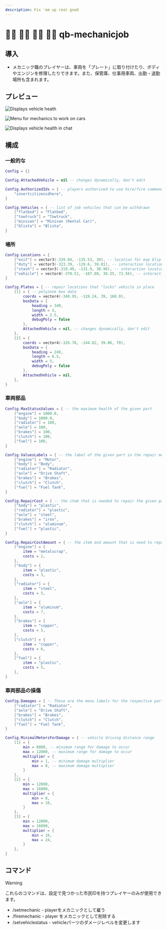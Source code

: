 ```yaml
---
description: Fix 'em up real good
---
```


# 🧑🔧 🧑🔧 🧑🔧 🧑🔧 qb-mechanicjob

## 導入

- メカニック職のプレイヤーは、車両を「プレート」に取り付けたり、ボディやエンジンを修理したりできます。また、保管庫、仕事用車両、出勤・退勤場所も含まれます。

## プレビュー

![Displays vehicle heath](</.gitbook/assets/mechanicchatstatus (1).png>)

![Menu for mechanics to work on cars](/.gitbook/assets/mechanicmenu.png)

![Displays vehicle health in chat](/.gitbook/assets/mechanicchat.png)

## 構成

### 一般的な

```lua
Config = {}

Config.AttachedVehicle = nil -- changes dynamically, don't edit

Config.AuthorizedIds = { -- players authorized to use hire/fire commands
    "insertcitizenidhere",
}

Config.Vehicles = { -- list of job vehicles that can be withdrawn
    ["flatbed"] = "Flatbed",
    ["towtruck"] = "Towtruck",
    ["minivan"] = "Minivan (Rental Car)",
    ["blista"] = "Blista",
}
```

### 場所

```lua
Config.Locations = {
    ["exit"] = vector3(-339.04, -135.53, 39), -- location for map blip
    ["duty"] = vector3(-323.39, -129.6, 39.01), -- interaction location
    ["stash"] = vector3(-319.49, -131.9, 38.98), -- interaction location
    ["vehicle"] = vector4(-370.51, -107.88, 38.35, 72.56), -- interaction location
}

Config.Plates = { -- repair locations that "locks" vehicle in place
    [1] = { -- polyzone box data
        coords = vector4(-340.95, -128.24, 39, 160.0),
        boxData = {
            heading = 340,
            length = 5,
            width = 2.5,
            debugPoly = false
        },
        AttachedVehicle = nil, -- changes dynamically, don't edit
    },
    [2] = {
        coords = vector4(-326.78, -144.82, 39.06, 70),
        boxData = {
            heading = 249,
            length = 6.5,
            width = 5,
            debugPoly = false
        },
        AttachedVehicle = nil,
    },
}
```

### 車両部品

```lua
Config.MaxStatusValues = { -- the maximum health of the given part
    ["engine"] = 1000.0,
    ["body"] = 1000.0,
    ["radiator"] = 100,
    ["axle"] = 100,
    ["brakes"] = 100,
    ["clutch"] = 100,
    ["fuel"] = 100,
}

Config.ValuesLabels = { -- the label of the given part in the repair menu
    ["engine"] = "Motor",
    ["body"] = "Body",
    ["radiator"] = "Radiator",
    ["axle"] = "Drive Shaft",
    ["brakes"] = "Brakes",
    ["clutch"] = "Clutch",
    ["fuel"] = "Fuel Tank",
}

Config.RepairCost = { -- the item that is needed to repair the given part
    ["body"] = "plastic",
    ["radiator"] = "plastic",
    ["axle"] = "steel",
    ["brakes"] = "iron",
    ["clutch"] = "aluminum",
    ["fuel"] = "plastic",
}

Config.RepairCostAmount = { -- the item and amount that is need to repair a part
    ["engine"] = {
        item = "metalscrap",
        costs = 2,
    },
    ["body"] = {
        item = "plastic",
        costs = 3,
    },
    ["radiator"] = {
        item = "steel",
        costs = 5,
    },
    ["axle"] = {
        item = "aluminum",
        costs = 7,
    },
    ["brakes"] = {
        item = "copper",
        costs = 5,
    },
    ["clutch"] = {
        item = "copper",
        costs = 6,
    },
    ["fuel"] = {
        item = "plastic",
        costs = 5,
    },
}
```

### 車両部品の損傷

```lua
Config.Damages = { -- These are the menu labels for the respective part
    ["radiator"] = "Radiator",
    ["axle"] = "Drive Shaft",
    ["brakes"] = "Brakes",
    ["clutch"] = "Clutch",
    ["fuel"] = "Fuel Tank",
}

Config.MinimalMetersForDamage = { -- vehicle driving distance range
    [1] = {
        min = 8000, -- minimum range for damage to occur
        max = 12000, -- maximum range for damage to occur
        multiplier = {
            min = 1, -- minimum damage multiplier
            max = 8, -- maximum damage multiplier
        }
    },
    [2] = {
        min = 12000,
        max = 16000,
        multiplier = {
            min = 8,
            max = 16,
        }
    },
    [3] = {
        min = 12000,
        max = 16000,
        multiplier = {
            min = 16,
            max = 24,
        }
    },
}
```

## コマンド

> [!WARNING]
> これらのコマンドは、設定で見つかった市民IDを持つプレイヤーのみが使用できます。

- /setmechanic - playerをメカニックとして雇う
- /firemechanic - player をメカニックとして削除する
- /setvehiclestatus - vehicleパーツのダメージレベルを変更します
